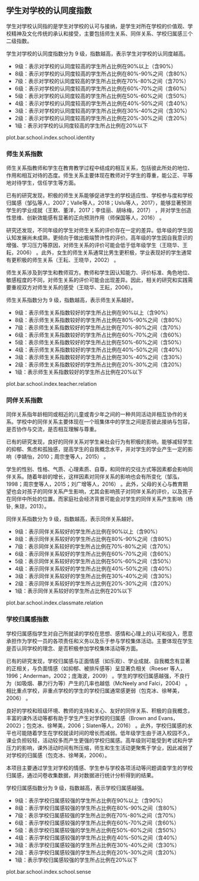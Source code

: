 <!-- chapter identity  -->

## 学生对学校的认同度指数

学生对学校认同指的是学生对学校的认可与接纳，是学生对所在学校的价值观、学校精神及文化传统的承认和接受，主要包括师生关系、同伴关系、学校归属感三个二级指数。

学生对学校的认同度指数分为 9 级，指数越高，表示学生对学校的认同度越高。


\mylist

- 9级：表示对学校的认同度较高\footnote{我们将得分超过本维度总分60\%界定为对学校的认同度较高。}的学生所占比例在90%以上（含90%）
- 8级：表示对学校的认同度较高的学生所占比例在80%-90%之间（含80%）
- 7级：表示对学校的认同度较高的学生所占比例在70%-80%之间（含70%）
- 6级：表示对学校的认同度较高的学生所占比例在60%-70%之间（含60%）
- 5级：表示对学校的认同度较高的学生所占比例在50%-60%之间（含50%）
- 4级：表示对学校的认同度较高的学生所占比例在40%-50%之间（含40%）
- 3级：表示对学校的认同度较高的学生所占比例在30%-40%之间（含30%）
- 2级：表示对学校的认同度较高的学生所占比例在20%-30%之间（含20%）
- 1级：表示对学校的认同度较高的学生所占比例在20%以下

\mytext

plot.bar.school.index.school.identity

### 师生关系指数

师生关系指教师和学生在教育教学过程中结成的相互关系，包括彼此所处的地位、作用和相互对待的态度。师生关系主要体现在教师对于学生的尊重，能公正、平等地对待学生，信任学生等方面。

已有的研究发现，积极的师生关系能够促进学生的学校适应性、学校参与度和学校归属感（邹弘等人，2007；Valle等人，2018；Uslu等人，2017），能够显著预测学生的学业成就（王默、董洋，2017；李佳丽、胡咏梅，2017）   ，并对学生创造性思维、创新效能感有显著的正向预测作用（师保国等人，2016） 。

研究还发现，不同年级的学生对师生关系的评价存在一定的差异。低年级的学生因认知发展尚未成熟，更倾向于做出极端赞许性的评价。高年级的学生因自我意识的增强、学习压力等原因，对师生关系的评价可能会低于低年级学生（王晓华、王耘，2006） 。此外，女生的师生关系通常比男生更积极，学业表现好的学生通常有更积极的师生关系（王耘、王晓华，2002） 。

师生关系涉及到学生和教师双方。教师和学生因认知能力、评价标准、角色地位、敏感程度的不同，对师生关系的评价可能会出现差异。因此，相关的研究和实践需要重视双方对师生关系的感受（王晓华、王耘，2006）。

师生关系指数分为 9 级，指数越高，表示师生关系越好。


\mylist

- 9级：表示师生关系指数较好\footnote{我们将得分超过本维度总分60\%界定为师生关系较好。}的学生所占比例在90%以上（含90%）
- 8级：表示师生关系指数较好的学生所占比例在80%-90%之间（含80%）
- 7级：表示师生关系指数较好的学生所占比例在70%-80%之间（含70%）
- 6级：表示师生关系指数较好的学生所占比例在60%-70%之间（含60%）
- 5级：表示师生关系指数较好的学生所占比例在50%-60%之间（含50%）
- 4级：表示师生关系指数较好的学生所占比例在40%-50%之间（含40%）
- 3级：表示师生关系指数较好的学生所占比例在30%-40%之间（含30%）
- 2级：表示师生关系指数较好的学生所占比例在20%-30%之间（含20%）
- 1级：表示师生关系指数较好的学生所占比例在20%以下

\mytext

plot.bar.school.index.teacher.relation


### 同伴关系指数

同伴关系指年龄相同或相近的儿童或青少年之间的一种共同活动并相互协作的关系。学校中的同伴关系主要体现在一个班集体中的学生之间是否彼此接纳与包容，是否协作与交流，是否相互理解与尊重。

已有的研究发现，良好的同伴关系对学生亲社会行为有积极的影响，能够减轻学生的抑郁、焦虑和孤独感，提高学生的自我概念水平，并对学生的学业产生一定的影响（李婧怡，2010；周宗奎等人，2015）  。

学生的性别、性格、气质、心理素质、自尊，和同伴的交往方式等因素都会影响同伴关系。随着年龄的增长，这样因素对同伴关系的影响也会有所变化（邹泓，1998；周宗奎等人，2015；刘广增等人，2016） 。此外，父母的关心与教育期望也会对孩子的同伴关系产生影响，尤其会影响孩子对同伴关系的评价，以及孩子在同伴中所处的位置。而家庭社会经济背景可能会对学生的同伴关系产生影响（杨钋, 朱琼，2013）。

同伴关系指数分为 9 级，指数越高，表示同伴关系越好。


\mylist

- 9级：表示同伴关系较好\footnote{我们将得分超过本维度总分60\%界定为同伴关系较好。}的学生所占比例在90%以上（含90%）
- 8级：表示同伴关系较好的学生所占比例在80%-90%之间（含80%）
- 7级：表示同伴关系较好的学生所占比例在70%-80%之间（含70%）
- 6级：表示同伴关系较好的学生所占比例在60%-70%之间（含60%）
- 5级：表示同伴关系较好的学生所占比例在50%-60%之间（含50%）
- 4级：表示同伴关系较好的学生所占比例在40%-50%之间（含40%）
- 3级：表示同伴关系较好的学生所占比例在30%-40%之间（含30%）
- 2级：表示同伴关系较好的学生所占比例在20%-30%之间（含20%）
- 1级：表示同伴关系较好的学生所占比例在20%以下

\mytext

plot.bar.school.index.classmate.relation


### 学校归属感指数

学校归属感指学生对自己所就读的学校在思想、感情和心理上的认可和投入，愿意承担作为学校一员的各项责任和义务以及乐于参与学校集体活动。主要体现在学生是否认同学校的理念、是否积极参加学校集体活动等方面。

已有的研究发现，学校归属感与正面情感（如乐观）、学业成就、自我概念有显著的正相关，与负面情感（如抑郁、被排斥感等）呈显著负相关（Roeser 等人，1996；Anderman，2002；庞海波，2009）   。学生的学校归属感越强，不良行为（如吸烟、暴力行为等）产生的几率也越低（McNeely and Falci，2004） 。相比重点学校，非重点学校的学生的学校归属通常感更弱（包克冰、徐琴美，2006） 。

良好的学校和班级环境、教师的支持和关心、友好的同伴关系、积极的自我概念，丰富的课外活动等都有助于学生产生对学校的归属感（Brown and Evans，2002}；包克冰、徐琴美，2006；Slaten等人，2016）  。此外，学校归属感的水平也可能随着学生在学校就读时间的增长而减弱。低年级学生由于进入校园不久，课业负担较轻，活动较多而产生更强的学校归属感。高年级则可能受到考试和升学压力的影响，课外活动时间有所压缩，师生和生生活动更聚焦于学业，因此减弱了对学校的归属感（包克冰、徐琴美，2006）。

本项目主要通过学生对学校的情感、学生参与学校各项活动等问题调查学生的学校归属感，通过问卷收集数据，并对数据进行统计分析得到的结果。

学校归属感指数分为 9 级，指数越高，表示学校归属感越强。

\mylist

- 9级：表示学校归属感较强\footnote{我们将得分超过本维度总分60\%界定为学校归属感较强。}的学生所占比例在90%以上（含90%）
- 8级：表示学校归属感较强的学生所占比例在80%-90%之间（含80%）
- 7级：表示学校归属感较强的学生所占比例在70%-80%之间（含70%）
- 6级：表示学校归属感较强的学生所占比例在60%-70%之间（含60%）
- 5级：表示学校归属感较强的学生所占比例在50%-60%之间（含50%）
- 4级：表示学校归属感较强的学生所占比例在40%-50%之间（含40%）
- 3级：表示学校归属感较强的学生所占比例在30%-40%之间（含30%）
- 2级：表示学校归属感较强的学生所占比例在20%-30%之间（含20%）
- 1级：表示学校归属感较强的学生所占比例在20%以下

\mytext

plot.bar.school.index.school.sense

<!-- end of chapter identity  -->
